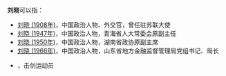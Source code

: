 '''刘晓'''可以指：
* [[刘晓_(1908年)|刘晓 (1908年)]]，中国政治人物、外交官，曾任驻苏联大使
* [[刘晓_(1947年)|刘晓 (1947年)]]，中国政治人物，青海省人大常委会原副主任
* [[刘晓_(1950年)|刘晓 (1950年)]]，中国政治人物，湖南省政协原副主席
* [[刘晓_(1966年)|刘晓 (1966年)]]，中国政治人物，山东省地方金融监督管理局党组书记、局长
* {{link-en|刘晓 (击剑运动员)|Liu Xiao (fencer)}}，击剑运动员

{{Disambig|F|cat=二字刘姓人名消歧义}}